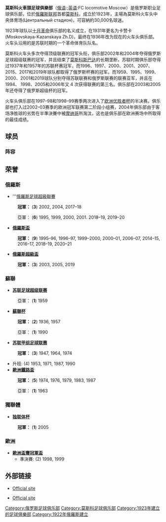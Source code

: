 {{noteTA
|G1=Football
|G2=俄超
}}
{{Football club infobox
| clubname   = 莫斯科火車頭
| image      = [[File:Lokomotive_moskau.svg|logo]]
| fullname   = 莫斯科火車頭足球俱乐部
| nickname   = Parovoz（蒸汽火車頭）
| founded    = 1923年
| ground     = [[火車頭體育場|莫斯科火车头体育场]]
| city       = [[莫斯科|莫斯科]]
| capacity   = 28,800
| chairman   = Vladimir Leonchenko
| manager    = [[馬雲·甘柏|馬雲·甘柏]] (看守)
| league     = [[俄羅斯足球超級聯賽|俄羅斯足球超級聯賽]]
| season     = 2021–22
| position   = 俄超，第 6 位
| pattern_la1 = _lokomotiv2021H
| pattern_b1 = _lokomotiv2021H
| pattern_ra1 = _lokomotiv2021H
| pattern_sh1 = _lokomotiv2021H
| pattern_so1 = _lokomotiv2021H
| leftarm1 = 094422
| body1 = 094422
| rightarm1 = 094422
| shorts1 = EE0000
| socks1 = 094422
| pattern_la2 = _lokomotiv2021A
| pattern_b2 = _lokomotiv2021A
| pattern_ra2 = _lokomotiv2021A
| pattern_sh2 = _lokomotiv2021A
| pattern_so2 = _lokomotiv2021A
| leftarm2 = FFFFFF
| body2 = FFFFFF
| rightarm2 = FFFFFF
| shorts2 = FFFFFF
| socks2 = FFFFFF
| pattern_la3 = _lokomotiv2021T
| pattern_b3 = _lokomotiv2021T
| pattern_ra3 = _lokomotiv2021T
| pattern_sh3 = _adidas_red
| pattern_so3 = _color_3_stripes_green
| leftarm3 = 094422
| body3 = 094422
| rightarm3 = 094422
| shorts3 = 094422
| socks3 = EE0000
|}}

'''莫斯科火車頭足球俱樂部'''（[[俄语|俄语]]:{{lang|ru|Футбольный клуб «Локомотив» Москва}};[[英语|英语]]:FC locomotive Moscow）是俄罗斯职业足球俱乐部，位於[[俄羅斯联邦|俄羅斯联邦]]首都[[莫斯科|莫斯科]]，成立於1923年，主場為莫斯科火车头中央体育场(Центральный стадион)，可容納約30,000名球迷。

1923年球队以[[十月革命|十月革命]]俱乐部的名义成立，在1931年更名为卡赞卡(Moskovskaya-Kazanskaya Zh.D)，最终在1936年改为现在的火车头俱乐部。火车头沿用的是苏联时期的一个革命体育队队名。

莫斯科火车头多次夺得顶级联赛的冠军头衔，俱乐部2002年和2004年夺得俄罗斯足球超级联赛的冠军，并且结束了[[莫斯科斯巴达|莫斯科斯巴达]]的长期垄断，苏联时期俱乐部夺得过1937年和1957年的苏联杯赛冠军，而1996、1997、2000、2001、2007、2015、2017和2019年球队都取得了俄罗斯杯赛的冠军。而1959、1995、1999、2000、2001和2019球队分别夺得苏联联赛和俄罗斯联赛的联赛亚军，并且在1994、 1998、2005和2006年又 4 次获得联赛的第三名。俱乐部在2003和2005年还夺得了俄罗斯超级杯的冠军。

火车头俱乐部在1997–98和1998–99赛季两次进入了[[欧洲优胜者杯|欧洲优胜者杯]]的半决赛。俱乐部也打入过2002–03赛季的欧洲冠军联赛第二阶段小组赛，2004年俱乐部由于客场净胜球的劣势在半準決賽中被[[摩纳哥足球俱乐部|摩纳哥]]所淘汰，这也是俱乐部在欧洲赛场中所取得的最佳成绩。

==球员==
===阵容===
{{Fs start}}
{{Fs player|no= 1|pos=GK|name=[[马里纳图|马里纳图]]|nat=Brazil|other=[[队长|队长]]}}
{{Fs player|no= 4|pos=MF|name=[[阿爾貝托·薩帕特爾|阿爾貝托·薩帕特爾]]|nat=Spain}}
{{Fs player|no= 5|pos=DF|name={{tsl|en|Taras Burlak||贝拉克}}|nat=Russia}}
{{Fs player|no= 6|pos=MF|name={{tsl|en|Maksim Grigoryev||基格耶夫}}|nat=Russia}}
{{Fs player|no= 7|pos=MF|name= [[格里高兹·科里乔维亚克|基祖華克]]|nat=Poland}}
{{Fs player|no=10|pos=MF|name={{tsl|en|Dmitri Loskov||路斯高夫}}|nat=Russia}}
{{Fs player|no=11|pos=MF|name=[[安東·米蘭丘克|米兰捷克]]|nat=Russia}}
{{Fs player|no=13|pos=FW|name=[[维克多·奥比纳|维克多·奥比纳]]|nat=Nigeria}}
{{Fs player|no=14|pos=DF|name=[[韦德兰·乔尔卢卡|韦德兰·乔尔卢卡]]|nat=Croatia}}
{{Fs player|no=17|pos=DF|name=[[塔拉斯·米哈利克|塔拉斯·米哈利克]]|nat=Ukraine}}
{{Fs player|no=18|pos=FW|name=[[罗曼·帕夫柳琴科|罗曼·帕夫柳琴科]]|nat=Russia}}
{{Fs player|no=19|pos=MF|name=[[亞歷山大·薩米多夫|沙米多夫]]|nat=Russia}}
{{Fs player|no=21|pos=MF|name=[[图宾斯基|图宾斯基]]|nat=Russia}}
{{Fs player|no=22|pos=GK|name=[[達里奥·克萊西奇|奇锡]]|nat=Croatia}}
{{Fs mid}}
{{Fs player|no=23|pos=MF|name={{tsl|en|Dmitri Tarasov||塔拉索夫}}|nat=Russia|other=副队长}}
{{Fs player|no=25|pos=FW|name={{tsl|en|Felipe Caicedo||加西度}}|nat=Ecuador}}
{{Fs player|no=26|pos=MF|name={{tsl|en|Yan Tigorev||提哈罗}}|nat=Belarus}}
{{Fs player|no=27|pos=MF|name={{tsl|en|Magomed Ozdoyev||奥斯度耶夫}}|nat=Russia}}
{{Fs player|no=28|pos=DF|name=[[扬·杜里卡|杜里卡]]|nat=Slovakia}}
{{Fs player|no=29|pos=DF|name={{tsl|en|Vitaliy Denisov|维多力·丹尼索夫}}|nat=Uzbekistan}}
{{Fs player|no=33|pos=FW|name=[[尼杜耶|尼杜耶]]|nat=Senegal}}
{{Fs player|no=41|pos=GK|name={{tsl|en|Miroslav Lobantsev||卢班斯夫}}|nat=Russia}}
{{Fs player|no=49|pos=DF|name=[[舒斯坚|舒斯坚]]|nat=Russia|other=副队长}}
{{Fs player|no=51|pos=DF|name={{tsl|en|Maksim Belyayev||比亚耶夫}}|nat=Russia}}
{{Fs player|no=55|pos=DF|name={{tsl|en|Renat Yanbayev||恩巴耶夫}}|nat=Russia}}
{{Fs player|no=77|pos=MF|name={{tsl|en|Sergei Tkachyov||卡捷约夫}}|nat=Russia}}
{{Fs player|no=79|pos=DF|name={{tsl|en|Vitali Lystsov||拉斯杜夫}}|nat=Russia}}
{{Fs player|no=90|pos=FW|name={{tsl|en|Maicon Marques|马尔干·马基斯}}|nat=Brazil}}
{{Fs end}}

==荣誉==
=== 俄羅斯 ===
*'''[[俄羅斯足球超級聯賽|俄羅斯足球超級聯賽]]
:{{Gold1}} '''冠軍：''' ('''3''') 2002, 2004, 2017–18
:{{Silver02}} 亞軍： ('''6''') 1995, 1999, 2000, 2001. 2018–19, 2019–20
*'''[[俄羅斯盃|俄羅斯盃]]'''
:{{Gold1}} '''冠軍：''' ('''9''') 1995–96, 1996–97, 1999–2000, 2000–01, 2006–07, 2014–15, 2016–17, 2018–19, 2020–21
*'''[[俄羅斯超級盃|俄羅斯超級盃]]'''
:{{Gold1}} '''冠軍：''' ('''3''') 2003, 2005, 2019

=== 蘇聯 ===
*'''[[苏联足球超级联赛|苏联足球超级联赛]]'''
:{{Silver02}} 亞軍： ('''1''') 1959
*'''[[蘇聯杯|蘇聯杯]]'''
:{{Gold1}} '''冠軍：''' ('''2''') 1936, 1957
:{{Silver02}} 亞軍： ('''1''') 1990
*'''[[苏联甲组足球联赛|苏联甲组足球联赛]]'''
:{{Gold1}} '''冠軍：''' ('''3''') 1947, 1964, 1974
*升班: (4) 1953, 1971, 1987, 1990
*'''[[歐洲鐵路盃|歐洲鐵路盃]]'''
:{{Gold1}} '''冠軍：''' ('''5''') 1974, 1976, 1979, 1983, 1987
:{{Silver02}} 亞軍： ('''1''') 1963

=== 獨聯體 ===
*'''[[独联体杯|独联体杯]]'''
:{{Gold1}} '''冠軍：''' ('''1''') 2005

=== 歐洲 ===
*'''[[歐洲盃賽冠軍盃|歐洲盃賽冠軍盃]]'''
**準決賽: (2) 1998, 1999

== 外部链接 ==
* {{ru icon}} [http://www.fclm.ru Official site]
* {{en icon}} [https://web.archive.org/web/20070702091914/http://eng.fclm.ru/index2.html Official site]

{{Russian Premier League}}

[[Category:俄罗斯足球俱乐部|Category:俄罗斯足球俱乐部]]
[[Category:莫斯科足球俱乐部|Category:莫斯科足球俱乐部]]
[[Category:1923年建立的足球俱樂部|Category:1923年建立的足球俱樂部]]
[[Category:1922年俄羅斯建立|Category:1922年俄羅斯建立]]